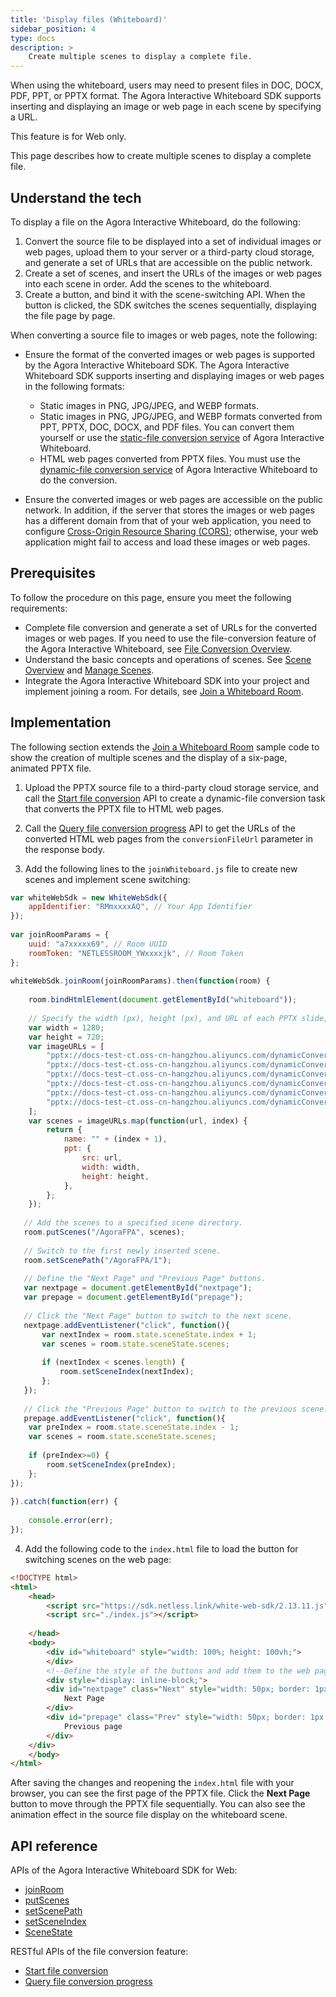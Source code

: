 ```yaml
---
title: 'Display files (Whiteboard)'
sidebar_position: 4
type: docs
description: >
    Create multiple scenes to display a complete file.
---
```


When using the whiteboard, users may need to present files in DOC, DOCX, PDF, PPT, or PPTX format. The Agora Interactive Whiteboard SDK supports inserting and displaying an image or web page in each scene by specifying a URL.

<PlatformWrapper notAllowed="web">
This feature is for Web only.
</PlatformWrapper>
<PlatformWrapper platform="web">

This page describes how to create multiple scenes to display a complete file.

## Understand the tech

To display a file on the Agora Interactive Whiteboard, do the following:

1. Convert the source file to be displayed into a set of individual images or web pages, upload them to your server or a third-party cloud storage, and generate a set of URLs that are accessible on the public network. 
2. Create a set of scenes, and insert the URLs of the images or web pages into each scene in order. Add the scenes to the whiteboard.
3. Create a button, and bind it with the scene-switching API. When the button is clicked, the SDK switches the scenes sequentially, displaying the file page by page.

When converting a source file to images or web pages, note the following:

- Ensure the format of the converted images or web pages is supported by the Agora Interactive Whiteboard SDK.
  The Agora Interactive Whiteboard SDK supports inserting and displaying images or web pages in the following formats:

  - Static images in PNG, JPG/JPEG, and WEBP formats.
  - Static images in PNG, JPG/JPEG, and WEBP formats converted from PPT, PPTX, DOC, DOCX, and PDF files. You can convert them yourself or use the [static-file conversion service](../reference/whiteboard-api/file-conversion#static-file-conversion) of Agora Interactive Whiteboard.
  - HTML web pages converted from PPTX files. You must use the [dynamic-file conversion service](../reference/whiteboard-api/file-conversion#dynamic-file-conversion) of Agora Interactive Whiteboard to do the conversion.

- Ensure the converted images or web pages are accessible on the public network.
  In addition, if the server that stores the images or web pages has a different domain from that of your web application, you need to configure [Cross-Origin Resource Sharing (CORS)](https://developer.mozilla.org/en-US/docs/Web/HTTP/CORS); otherwise, your web application might fail to access and load these images or web pages.

## Prerequisites

To follow the procedure on this page, ensure you meet the following requirements:

- Complete file conversion and generate a set of URLs for the converted images or web pages. If you need to use the file-conversion feature of the Agora Interactive Whiteboard, see [File Conversion Overview](../reference/whiteboard-api/file-conversion).
- Understand the basic concepts and operations of scenes. See [Scene Overview](/en/whiteboard/scene_overview?platform=Web&versionId=32fa0c50-1b59-11ec-8e65-856920855d60) and [Manage Scenes](/en/whiteboard/manage_scenes?platform=Web&versionId=2bed1400-1b6f-11ec-8e65-856920855d60). 
- Integrate the Agora Interactive Whiteboard SDK into your project and implement joining a room. For details, see [Join a Whiteboard Room](../get-started/get-started-sdk).

## Implementation

The following section extends the [Join a Whiteboard Room](../get-started/get-started-sdk) sample code to show the creation of multiple scenes and the display of a six-page, animated PPTX file.

1. Upload the PPTX source file to a third-party cloud storage service, and call the [Start file conversion](/interactive-whiteboard/reference/whiteboard-api/file-conversion#start-file-conversion) API to create a dynamic-file conversion task that converts the PPTX file to HTML web pages.

2. Call the [Query file conversion progress](/interactive-whiteboard/reference/whiteboard-api/file-conversion#query-the-progress-of-a-file-conversion-task) API to get the URLs of the converted HTML web pages from the `conversionFileUrl` parameter in the response body.

3. Add the following lines to the `joinWhiteboard.js` file to create new scenes and implement scene switching:

```javascript
var whiteWebSdk = new WhiteWebSdk({
    appIdentifier: "RMmxxxxAQ", // Your App Identifier
});
 
var joinRoomParams = {
    uuid: "a7xxxxx69", // Room UUID
    roomToken: "NETLESSROOM_YWxxxxjk", // Room Token
};
 
whiteWebSdk.joinRoom(joinRoomParams).then(function(room) {
 
    room.bindHtmlElement(document.getElementById("whiteboard"));
 
    // Specify the width (px), height (px), and URL of each PPTX slide, and create a new set of scenes.
    var width = 1280;
    var height = 720;
    var imageURLs = [
        "pptx://docs-test-ct.oss-cn-hangzhou.aliyuncs.com/dynamicConvert/016xxx82/19.slide",
        "pptx://docs-test-ct.oss-cn-hangzhou.aliyuncs.com/dynamicConvert/016xxx82/20.slide",
        "pptx://docs-test-ct.oss-cn-hangzhou.aliyuncs.com/dynamicConvert/016xxx82/21.slide",
        "pptx://docs-test-ct.oss-cn-hangzhou.aliyuncs.com/dynamicConvert/016xxx82/22.slide",
        "pptx://docs-test-ct.oss-cn-hangzhou.aliyuncs.com/dynamicConvert/016xxx82/23.slide",
        "pptx://docs-test-ct.oss-cn-hangzhou.aliyuncs.com/dynamicConvert/016xxx82/24.slide",
    ];
    var scenes = imageURLs.map(function(url, index) {
        return {
            name: "" + (index + 1),
            ppt: {
                src: url,
                width: width,
                height: height,
            },
        };
    });
 
   // Add the scenes to a specified scene directory.
   room.putScenes("/AgoraFPA", scenes);
 
   // Switch to the first newly inserted scene.
   room.setScenePath("/AgoraFPA/1");
 
   // Define the "Next Page" and "Previous Page" buttons.
   var nextpage = document.getElementById("nextpage");
   var prepage = document.getElementById("prepage");
 
   // Click the "Next Page" button to switch to the next scene.
   nextpage.addEventListener("click", function(){
       var nextIndex = room.state.sceneState.index + 1;
       var scenes = room.state.sceneState.scenes;
 
       if (nextIndex < scenes.length) {
           room.setSceneIndex(nextIndex);
       };
   });
 
   // Click the "Previous Page" button to switch to the previous scene.
   prepage.addEventListener("click", function(){
    var preIndex = room.state.sceneState.index - 1;
    var scenes = room.state.sceneState.scenes;
 
    if (preIndex>=0) {
        room.setSceneIndex(preIndex);
    };
});
 
}).catch(function(err) {
 
    console.error(err);
});
```

4. Add the following code to the `index.html` file to load the button for switching scenes on the web page:

```html
<!DOCTYPE html>
<html>
    <head>
        <script src="https://sdk.netless.link/white-web-sdk/2.13.11.js"></script>
        <script src="./index.js"></script>
  
    </head>
    <body>
        <div id="whiteboard" style="width: 100%; height: 100vh;">
        </div>
        <!--Define the style of the buttons and add them to the web page-->
        <div style="display: inline-block;">
        <div id="nextpage" class="Next" style="width: 50px; border: 1px solid lightskyblue;display: inline-block;position: fixed; bottom: 400px;">
            Next Page
        </div>
        <div id="prepage" class="Prev" style="width: 50px; border: 1px solid lightskyblue;display: inline-block;position: fixed; bottom: 430px;">
            Previous page
        </div>
    </div>
    </body>
</html>
```

After saving the changes and reopening the `index.html` file with your browser, you can see the first page of the PPTX file. Click the **Next Page** button to move through the PPTX file sequentially. You can also see the animation effect in the source file display on the whiteboard scene.

## API reference

APIs of the Agora Interactive Whiteboard SDK for Web:

- [joinRoom](https://docs.agora.io/en/whiteboard/API%20Reference/whiteboard_web/classes/whitewebsdk.html#joinroom)
- [putScenes](https://docs.agora.io/en/whiteboard/API%20Reference/whiteboard_web/interfaces/room.html#putscenes)
- [setScenePath](https://docs.agora.io/en/whiteboard/API%20Reference/whiteboard_web/interfaces/room.html#setscenepath)
- [setSceneIndex](https://docs.agora.io/en/whiteboard/API%20Reference/whiteboard_web/interfaces/room.html#setsceneindex)
- [SceneState](https://docs.agora.io/en/whiteboard/API%20Reference/whiteboard_web/globals.html#scenestate)

RESTful APIs of the file conversion feature:

- [Start file conversion](/interactive-whiteboard/reference/whiteboard-api/file-conversion#start-file-conversion)
- [Query file conversion progress](/interactive-whiteboard/reference/whiteboard-api/file-conversion#query-the-progress-of-a-file-conversion-task)

</PlatformWrapper>